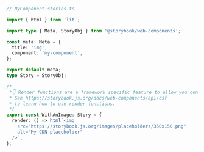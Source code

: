 ```ts
// MyComponent.stories.ts

import { html } from 'lit';

import type { Meta, StoryObj } from '@storybook/web-components';

const meta: Meta = {
  title: 'img',
  component: 'my-component',
};

export default meta;
type Story = StoryObj;

/*
 *👇 Render functions are a framework specific feature to allow you control on how the component renders.
 * See https://storybook.js.org/docs/web-components/api/csf
 * to learn how to use render functions.
 */
export const WithAnImage: Story = {
  render: () => html`<img
    src="https://storybook.js.org/images/placeholders/350x150.png"
    alt="My CDN placeholder"
  />`,
};
```
